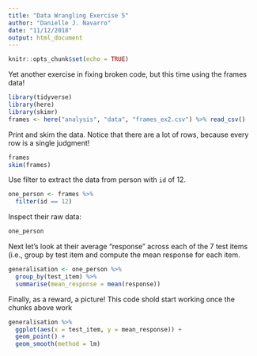 ```yaml
---
title: "Data Wrangling Exercise 5"
author: "Danielle J. Navarro"
date: "11/12/2018"
output: html_document
---
```


```r
knitr::opts_chunk$set(echo = TRUE)
```

Yet another exercise in fixing broken code, but this time using the frames data!

```r
library(tidyverse)
library(here)
library(skimr)
frames <- here("analysis", "data", "frames_ex2.csv") %>% read_csv()
```


Print and skim the data. Notice that there are a lot of rows, because every row is a single judgment!

```r
frames
skim(frames)
```

Use filter to extract the data from person with `id` of 12.

```r
one_person <- frames %>% 
  filter(id == 12)
```

Inspect their raw data:

```r
one_person
```


Next let's look at their average "response" across each of the 7 test items (i.e., group by test item and compute the mean response for each item.

```r
generalisation <- one_person %>%
  group_by(test_item) %>%
  summarise(mean_response = mean(response))
```

Finally, as a reward, a picture! This code shold start working once the chunks above work

```r
generalisation %>% 
  ggplot(aes(x = test_item, y = mean_response)) +
  geom_point() + 
  geom_smooth(method = lm)
```



